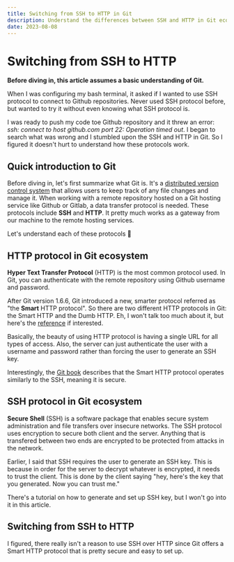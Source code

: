 ```yaml
---
title: Switching from SSH to HTTP in Git
description: Understand the differences between SSH and HTTP in Git ecosystem and switch from SSH to HTTP.
date: 2023-08-08
---
```


# Switching from SSH to HTTP

**Before diving in, this article assumes a basic understanding of Git.**

When I was configuring my bash terminal, it asked if I wanted to use SSH protocol to connect to Github repositories. Never used SSH protocol before, but wanted to try it without even knowing what SSH protocol is.

I was ready to push my code toe Github repository and it threw an error: _ssh: connect to host github.com port 22: Operation timed out_.
I began to search what was wrong and I stumbled upon the SSH and HTTP in Git. So I figured it doesn't hurt to understand how these protocols work.

## Quick introduction to Git

Before diving in, let's first summarize what Git is. It's a [distributed version control system](https://en.wikipedia.org/wiki/Distributed_version_control) that allows users to keep track of any file changes and manage it.
When working with a remote repository hosted on a Git hosting service like Github or Gitlab, a data transfer protocol is needed.
These protocols include **SSH** and **HTTP**. It pretty much works as a gateway from our machine to the remote hosting services.

Let's understand each of these protocols 🤔

## HTTP protocol in Git ecosystem

**Hyper Text Transfer Protocol** (HTTP) is the most common protocol used. In Git, you can authenticate with the remote repository using Github username and password.

After Git version 1.6.6, Git introduced a new, smarter protocol referred as "the **Smart** HTTP protocol". So there are two different HTTP protocols in Git: the Smart HTTP and the Dumb HTTP.
Eh, I won't talk too much about it, but here's the [reference](https://git-scm.com/book/en/v2/Git-on-the-Server-The-Protocols) if interested.

Basically, the beauty of using HTTP protocol is having a single URL for all types of access. Also, the server can just authenticate the user with a username and password rather than forcing the user to generate an SSH key.

Interestingly, the [Git book](https://git-scm.com/book/en/v2/Git-on-the-Server-The-Protocols) describes that the Smart HTTP protocol operates similarly to the SSH, meaning it is secure.

## SSH protocol in Git ecosystem

**Secure Shell** (SSH) is a software package that enables secure system administration and file transfers over insecure networks.
The SSH protocol uses encryption to secure both client and the server. Anything that is transfered between two ends are encrypted to be protected from attacks in the network.

Earlier, I said that SSH requires the user to generate an SSH key. This is because in order for the server to decrypt whatever is encrypted, it needs to trust the client. This is done by the client saying "hey, here's the key that you generated. Now you can trust me."

There's a tutorial on how to generate and set up SSH key, but I won't go into it in this article.

## Switching from SSH to HTTP

I figured, there really isn't a reason to use SSH over HTTP since Git offers a Smart HTTP protocol that is pretty secure and easy to set up.
